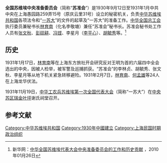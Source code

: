 '''全国苏维埃中央准备委员会'''（简称“'''苏准会'''”）是1930年9月12日至1931年1月中共中央在上海愚园路259弄15号（原庆云里31号）设立的秘密机关，负责[[中华苏维埃共和国|中华苏维埃共和国]]各项法令和“[[一苏大|一苏大]]”的文件的起草及“一苏大”的准备工作。[[中华全国总工会|中华全国总工会]]执行委员兼秘书长[[林育南|林育南]]（化名李敬塘）兼任“苏准会”秘书长。苏准会秘书处工作人员有[[张文秋|张文秋]]、[[彭砚耕|彭砚耕]]、[[冯铿|冯铿]]、李星月（[[李平心|李平心]]）、[[胡毓秀|胡毓秀]]等。<ref>新华网：[http://news.xinhuanet.com/theory/2010-01/26/content_12870738.htm 中华全国苏维埃代表大会中央准备委员会的工作和历史贡献] {{Wayback|url=http://news.xinhuanet.com/theory/2010-01/26/content_12870738.htm |date=20131205214908 }}，2010年01月26日</ref>
==历史==
1931年1月17日，[[林育南|林育南]]等在上海东方旅社开会研究反对王明为首的六届四中全会选出的中央，因被人检举，被军警及巡捕抓获。“苏准会”的李林贞、胡毓秀、张文秋、李星月等从地下机关紧急转移避险。1931年2月7日，[[林育南|林育南]]、[[何孟雄|何孟雄]]等24人在上海龙华伏法。

1931年11月19日，[[中华工农兵苏维埃第一次全国代表大会|中华工农兵苏维埃第一次全国代表大会]]（简称“一苏大”）在[[中央苏区|中央苏区]][[瑞金|瑞金]][[叶坪镇_(瑞金市)|叶坪]]谢氏祠堂召开。
==参考文献==
<references/>
[[Category:中华苏维埃共和国|Category:中华苏维埃共和国]]
[[Category:1930年中國建立|Category:1930年中國建立]]
[[Category:上海民国时期政治组织|Category:上海民国时期政治组织]]